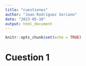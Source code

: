 ```yaml
---
title: "cuestiones"
author: "Joan Rodríguez Soriano"
date: "2023-05-10"
output: html_document
---
```


```r
knitr::opts_chunk$set(echo = TRUE)
```

# Cuestion 1
```r

```

